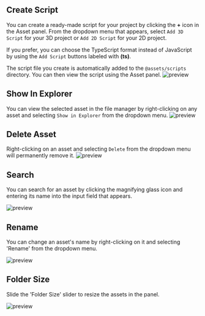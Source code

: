 

## Create Script

You can create a ready-made script for your project by clicking the **+** icon in the Asset panel. From the dropdown menu that appears, select `Add 3D Script` for your 3D project or `Add 2D Script` for your 2D project.

If you prefer, you can choose the TypeScript format instead of JavaScript by using the `Add Script` buttons labeled with **(ts)**.

The script file you create is automatically added to the `@assets/scripts` directory. You can then view the script using the Asset panel.
<Image src="/studio-docs/basics/assets-panel/studio-create-script.gif" alt="preview" width={700} height={300} className="mt-6 rounded-xl overflow-hidden" />

## Show In Explorer

You can view the selected asset in the file manager by right-clicking on any asset and selecting `Show in Explorer` from the dropdown menu.
<Image src="/studio-docs/basics/assets-panel/studio-show-in-explorer.gif" alt="preview" width={700} height={300} className="mt-6 rounded-xl overflow-hidden" />

## Delete Asset

Right-clicking on an asset and selecting `Delete` from the dropdown menu will permanently remove it.
<Image src="/studio-docs/basics/assets-panel/studio-asset-delete.gif" alt="preview" width={700} height={300} className="mt-6 rounded-xl overflow-hidden" />

## Search

You can search for an asset by clicking the magnifying glass icon and entering its name into the input field that appears.

<Image src="/studio-docs/basics/assets-panel/studio-asset-search.gif" alt="preview" width={700} height={300} className="mt-6 rounded-xl overflow-hidden" />

## Rename

You can change an asset's name by right-clicking on it and selecting 'Rename' from the dropdown menu.

<Image src="/studio-docs/basics/assets-panel/studio-asset-rename.gif" alt="preview" width={700} height={300} className="mt-6 rounded-xl overflow-hidden" />

## Folder Size

Slide the 'Folder Size' slider to resize the assets in the panel.

<Image src="/studio-docs/basics/assets-panel/studio-asset-folder-sizes.gif" alt="preview" width={700} height={300} className="mt-6 rounded-xl overflow-hidden" />

